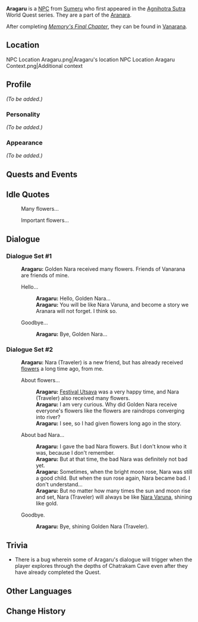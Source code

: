 {{Meta
<!-- Remove this template after adding the missing info -->
|missing_NPC_profile  = yes
}}
{{Character Infobox
|type             = NPC
|image            = NPC Aragaru.png
|region           = Sumeru
|affiliation      = Aranara
|title            = 

|ancestry         = <!-- Clan/family -->
|father           = 
|mother           = 
|spouse           = 
|sibling          = 
|child            = 
|relative         = 

|dialoguereward   = 
}}
'''Aragaru''' is a [[NPC]] from [[Sumeru]] who first appeared in the [[Agnihotra Sutra]] World Quest series. They are a part of the [[Aranara]].

After completing ''[[Memory's Final Chapter]]'', they can be found in [[Vanarana]].

==Location==
<gallery>
NPC Location Aragaru.png|Aragaru's location
NPC Location Aragaru Context.png|Additional context
</gallery>

==Profile==
''(To be added.)''

===Personality===
''(To be added.)''

===Appearance===
''(To be added.)''

==Quests and Events==
{{Quests and Events}}

==Idle Quotes==
{{Dialogue start}}
: {{DIcon|Idle}} Many flowers...
: {{DIcon|Idle}} Important flowers...
{{Dialogue end}}

==Dialogue==
===Dialogue Set #1===
{{Dialogue start}}
:'''Aragaru:''' Golden Nara received many flowers. Friends of Vanarana are friends of mine.
:{{DIcon}} Hello...
::'''Aragaru:''' Hello, Golden Nara...
::'''Aragaru:''' You will be like Nara Varuna, and become a story we Aranara will not forget. I think so.
:{{DIcon}} Goodbye...
::'''Aragaru:''' Bye, Golden Nara...
{{Dialogue end}}

===Dialogue Set #2===
{{Dialogue start}}
:'''Aragaru:''' Nara (Traveler) is a new friend, but has already received [[Aragaru's Flower|flowers]] a long time ago, from me.
:{{DIcon}} About flowers...
::'''Aragaru:''' [[Festival Utsava]] was a very happy time, and Nara (Traveler) also received many flowers.
::'''Aragaru:''' I am very curious. Why did Golden Nara receive everyone's flowers like the flowers are raindrops converging into river?
::'''Aragaru:''' I see, so I had given flowers long ago in the story.
:{{DIcon}} About bad Nara...
::'''Aragaru:''' I gave the bad Nara flowers. But I don't know who it was, because I don't remember.
::'''Aragaru:''' But at that time, the bad Nara was definitely not bad yet.
::'''Aragaru:''' Sometimes, when the bright moon rose, Nara was still a good child. But when the sun rose again, Nara became bad. I don't understand...
::'''Aragaru:''' But no matter how many times the sun and moon rise and set, Nara (Traveler) will always be like [[Nara Varuna]], shining like gold.
:{{DIcon}} Goodbye.
::'''Aragaru:''' Bye, shining Golden Nara (Traveler).
{{Dialogue end}}
<!--
==Event Dialogue==
===Event Name===
{{Dialogue start}}
:'''Aragaru:'''
:{{DIcon}}
{{Dialogue end}}
-->
==Trivia==
* There is a bug wherein some of Aragaru's dialogue will trigger when the player explores through the depths of Chatrakam Cave even after they have already completed the Quest.

==Other Languages==
{{Other Languages
|default_hidden = 1
|en      = Aragaru
|zhs     = 兰迦鲁
|zhs_rm  = Lánjiālǔ
|zht     = 蘭迦魯
|zht_rm  = Lánjiālǔ
|ja      = アランガル
|ja_rm   = Arangaru
|ko      = 아란가루
|ko_rm   = Arangaru
|es      = Aragaru
|fr      = Aragaru
|ru      = Арагару
|th      = Aragaru
|vi      = Aragaru
|de      = Aragaru
|id      = Aragaru
|pt      = Aragaru
|tr      = Aragaru
|it      = Aragaru
}}

==Change History==
{{Change History|3.0}}